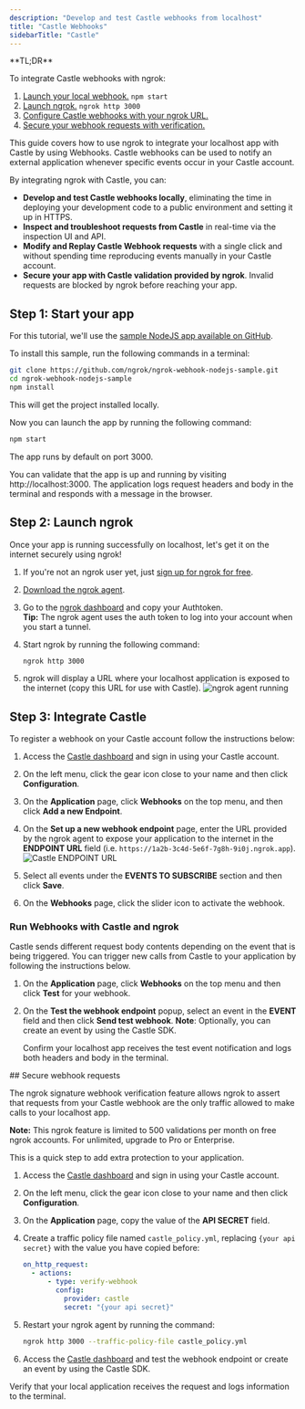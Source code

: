 ```yaml
---
description: "Develop and test Castle webhooks from localhost"
title: "Castle Webhooks"
sidebarTitle: "Castle"
---
```


<Tip>
**TL;DR**



To integrate Castle webhooks with ngrok:

1. [Launch your local webhook.](#start-your-app) `npm start`
1. [Launch ngrok.](#start-ngrok) `ngrok http 3000`
1. [Configure Castle webhooks with your ngrok URL.](#setup-webhook)
1. [Secure your webhook requests with verification.](#security)
</Tip>

This guide covers how to use ngrok to integrate your localhost app with Castle by using Webhooks.
Castle webhooks can be used to notify an external application whenever specific events occur in your Castle account.

By integrating ngrok with Castle, you can:

- **Develop and test Castle webhooks locally**, eliminating the time in deploying your development code to a public environment and setting it up in HTTPS.
- **Inspect and troubleshoot requests from Castle** in real-time via the inspection UI and API.
- **Modify and Replay Castle Webhook requests** with a single click and without spending time reproducing events manually in your Castle account.
- **Secure your app with Castle validation provided by ngrok**. Invalid requests are blocked by ngrok before reaching your app.

## **Step 1**: Start your app 

For this tutorial, we'll use the [sample NodeJS app available on GitHub](https://github.com/ngrok/ngrok-webhook-nodejs-sample).

To install this sample, run the following commands in a terminal:

```bash
git clone https://github.com/ngrok/ngrok-webhook-nodejs-sample.git
cd ngrok-webhook-nodejs-sample
npm install
```

This will get the project installed locally.

Now you can launch the app by running the following command:

```bash
npm start
```

The app runs by default on port 3000.

You can validate that the app is up and running by visiting http://localhost:3000. The application logs request headers and body in the terminal and responds with a message in the browser.

## **Step 2**: Launch ngrok 

Once your app is running successfully on localhost, let's get it on the internet securely using ngrok!

1. If you're not an ngrok user yet, just [sign up for ngrok for free](https://ngrok.com/signup).

1. [Download the ngrok agent](https://download.ngrok.com).

1. Go to the [ngrok dashboard](https://dashboard.ngrok.com) and copy your Authtoken. <br />
   **Tip:** The ngrok agent uses the auth token to log into your account when you start a tunnel.
1. Start ngrok by running the following command:

   ```bash
   ngrok http 3000
   ```

1. ngrok will display a URL where your localhost application is exposed to the internet (copy this URL for use with Castle).
   ![ngrok agent running](../img/twilio/img/launch_ngrok_tunnel.png)

## **Step 3**: Integrate Castle 

To register a webhook on your Castle account follow the instructions below:

1. Access the [Castle dashboard](https://dashboard.castle.io/) and sign in using your Castle account.

1. On the left menu, click the gear icon close to your name and then click **Configuration**.

1. On the **Application** page, click **Webhooks** on the top menu, and then click **Add a new Endpoint**.

1. On the **Set up a new webhook endpoint** page, enter the URL provided by the ngrok agent to expose your application to the internet in the **ENDPOINT URL** field (i.e. `https://1a2b-3c4d-5e6f-7g8h-9i0j.ngrok.app`).
   ![Castle ENDPOINT URL](../img/castle/img/ngrok_url_configuration_castle.png)

1. Select all events under the **EVENTS TO SUBSCRIBE** section and then click **Save**.

1. On the **Webhooks** page, click the slider icon to activate the webhook.

### Run Webhooks with Castle and ngrok

Castle sends different request body contents depending on the event that is being triggered.
You can trigger new calls from Castle to your application by following the instructions below.

1. On the **Application** page, click **Webhooks** on the top menu and then click **Test** for your webhook.

1. On the **Test the webhook endpoint** popup, select an event in the **EVENT** field and then click **Send test webhook**.
   **Note**: Optionally, you can create an event by using the Castle SDK.

   Confirm your localhost app receives the test event notification and logs both headers and body in the terminal.

<InspectingRequests />

<ReplayingRequests />
## Secure webhook requests 

The ngrok signature webhook verification feature allows ngrok to assert that requests from your Castle webhook are the only traffic allowed to make calls to your localhost app.

**Note:** This ngrok feature is limited to 500 validations per month on free ngrok accounts. For unlimited, upgrade to Pro or Enterprise.

This is a quick step to add extra protection to your application.

1. Access the [Castle dashboard](https://dashboard.castle.io/) and sign in using your Castle account.

1. On the left menu, click the gear icon close to your name and then click **Configuration**.

1. On the **Application** page, copy the value of the **API SECRET** field.

1. Create a traffic policy file named `castle_policy.yml`, replacing `{your api secret}` with the value you have copied before:

   ```yaml
   on_http_request:
     - actions:
         - type: verify-webhook
           config:
             provider: castle
             secret: "{your api secret}"
   ```

1. Restart your ngrok agent by running the command:

   ```bash
   ngrok http 3000 --traffic-policy-file castle_policy.yml
   ```

1. Access the [Castle dashboard](https://dashboard.castle.io/) and test the webhook endpoint or create an event by using the Castle SDK.

Verify that your local application receives the request and logs information to the terminal.
